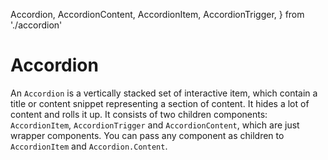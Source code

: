   Accordion,
  AccordionContent,
  AccordionItem,
  AccordionTrigger,
} from './accordion'


<Meta title="Accordion" of={AccordionStories} />

# Accordion

An `Accordion` is a vertically stacked set of interactive item, which contain a title or content snippet representing a section of content. It hides a lot of content and rolls it up.
It consists of two children components: `AccordionItem`, `AccordionTrigger` and `AccordionContent`, which are just wrapper components. You can pass any component as children to `AccordionItem` and `Accordion.Content`.

<Canvas of={AccordionStories.Base} />

<Controls />
